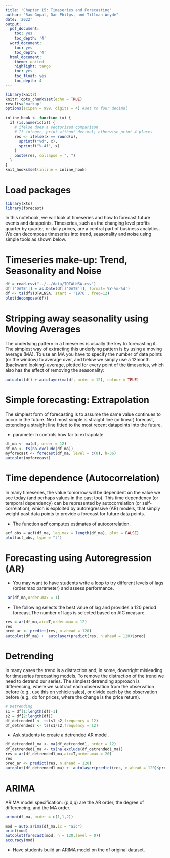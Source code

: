 ```yaml
---
title: 'Chapter 15: Timeseries and Forecasting'
author: "Ram Gopal, Dan Philps, and Tillman Weyde"
date: '2022'
output:
  pdf_document:
    toc: yes
    toc_depth: '4'
  word_document:
    toc: yes
    toc_depth: '4'
  html_document:
    theme: united
    highlight: tango
    toc: yes
    toc_float: yes
    toc_depth: 4
---
```


```r
library(knitr)
knitr::opts_chunk$set(echo = TRUE)
results='markup' 
options(scipen = 999, digits = 4) #set to four decimal 

inline_hook <- function (x) {
  if (is.numeric(x)) {
    # ifelse does a vectorized comparison
    # If integer, print without decimal; otherwise print 4 places
    res <- ifelse(x == round(x),
      sprintf("%d", x),
      sprintf("%.4f", x)
    )
    paste(res, collapse = ", ")
  }
}
knit_hooks$set(inline = inline_hook)
```

# Load packages
```r
library(xts)
library(forecast) 
```

In this notebook, we will look at timeseries and how to forecast future events and datapoints. Timeseries, such as the changing level profits quarter by quarter, or daily prices, are a central part of business analytics. We can decompose timeseries into trend, seasonality and noise using simple tools as shown below.

# Timeseries make-up: Trend, Seasonality and Noise 
```r
df = read.csv("../../data/TOTALNSA.csv")
df[['DATE']] = as.Date(df[['DATE']], format='%Y-%m-%d') 
df <- ts(df$TOTALNSA, start = '1976', freq=12) 
plot(decompose(df)) 
```
# Stripping away seasonality using Moving Averages 
The underlying pattern in a timeseries is usually the key to forecasting it. The simplest way of extracting this underlying pattern is by using a moving average (MA). To use an MA you have to specify the number of data points (or the window) to average over, and below we simply use a 12month (backward looking) average, plotted for every point of the timeseries, which also has the effect of removing the seasonality: 

```r
autoplot(df) + autolayer(ma(df, order = 12), colour = TRUE)  
```

# Simple forecasting: Extrapolation 

The simplest form of forecasting is to assume the same value continues to occur in the future. Next most simple is straight line (or linear) forecast, extending a straight line fitted to the most recent datapoints into the future.

* parameter h controls how far to extrapolate
  
```r
df_ma <- ma(df, order = 12) 
df_ma <- ts(na.exclude(df_ma)) 
myforecast <- forecast(df_ma, level = c(0), h=36) 
autoplot(myforecast) 
```

# Time dependence (Autocorrelation)
In many timeseries, the value tomorrow will be dependent on the value we see today (and perhaps values in the past too). This time dependency (or temporal dependency) can be represented by autocorrelation (or self-correlation), which is exploited by autoregressive (AR) models, that simply weight past data points to provide a forecast for future data points.

* The function <b>acf</b> computes estimates of autocorrelation.

```r
acf_obs = acf(df_ma, lag.max = length(df_ma), plot = FALSE) 
plot(acf_obs, type = "l") 
```

# Forecasting using Autoregression (AR) 

* You may want to have students write a loop to try different levels of lags (order.max parameter) and assess performance.

```r
 ar(df_ma,order.max = 1) 
```

* The following selects the best value of lag and provides a 120 period forecast.The number of lags is selected based on AIC measure. 

```r
res = ar(df_ma,aic=T,order.max = 12) 
res
pred_ar <- predict(res, n.ahead = 120)
autoplot(df_ma) +  autolayer(predict(res, n.ahead = 120)$pred) 
```

# Detrending 
In many cases the trend is a distraction and, in some, downright misleading for timeseries forecasting models. To remove the distraction of the trend we need to detrend our series. The simplest detrending approach is differencing, where we subtract each observation from the observation before (e.g., use this on vehicle sales), or divide each by the observation before (e.g., do for prices, where the change is the price return).

```r
# Detrending 
s1 = df[1:length(df)-1]
s2 = df[2:length(df)]
df_detrended1 <- ts(s1-s2,frequency = 12)
df_detrended2 <- ts(s1/s2,frequency = 12)
```

* Ask students to create a detrended AR model. 

```r
df_detrended1_ma <- ma(df_detrended1, order = 12) 
df_detrended1_ma <- ts(na.exclude(df_detrended1_ma))
res = ar(df_detrended1_ma,aic=T,order.max = 20) 
res
pred_ar <- predict(res, n.ahead = 120)
autoplot(df_detrended1_ma) +  autolayer(predict(res, n.ahead = 120)$pred) 

```

# ARIMA
ARIMA model specification: (p,d,q) are the AR order, the degree of differencing, and the MA order.

```r
arima(df_ma, order = c(1,1,2))
```

```r
mod = auto.arima(df_ma,ic = "aic") 
print(mod)  
autoplot(forecast(mod, h = 120,level = 0)) 
accuracy(mod)
```

* Have students build an ARIMA model on the df original dataset.


